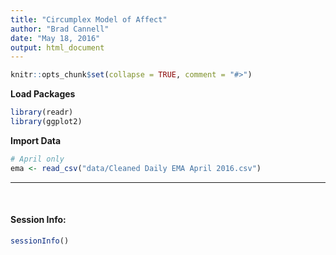 ```yaml
---
title: "Circumplex Model of Affect"
author: "Brad Cannell"
date: "May 18, 2016"
output: html_document
---
```


```r
knitr::opts_chunk$set(collapse = TRUE, comment = "#>")
```

**Load Packages**
```r
library(readr)
library(ggplot2)
```

**Import Data**   
```r
# April only
ema <- read_csv("data/Cleaned Daily EMA April 2016.csv")
```
-------------------------------------------------------------------------------   

&nbsp;




#### Session Info:
```r
sessionInfo()
```
